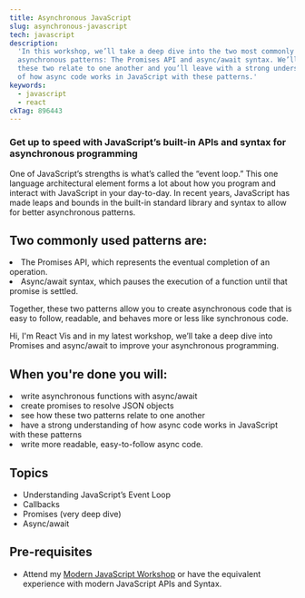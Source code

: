 ```yaml
---
title: Asynchronous JavaScript
slug: asynchronous-javascript
tech: javascript
description:
  'In this workshop, we’ll take a deep dive into the two most commonly used
  asynchronous patterns: The Promises API and async/await syntax. We’ll see how
  these two relate to one another and you’ll leave with a strong understanding
  of how async code works in JavaScript with these patterns.'
keywords:
  - javascript
  - react
ckTag: 896443
---
```



### Get up to speed with JavaScript’s built-in APIs and syntax for asynchronous programming

One of JavaScript’s strengths is what’s called the “event loop.” This one
language architectural element forms a lot about how you program and interact
with JavaScript in your day-to-day. In recent years, JavaScript has made leaps
and bounds in the built-in standard library and syntax to allow for better
asynchronous patterns.

## Two commonly used patterns are:

<List>
  <Li check>
    The Promises API, which represents the eventual completion of an operation.
  </Li>
  <Li check>
    Async/await syntax, which pauses the execution of a function until that
    promise is settled.
  </Li>
</List>

Together, these two patterns allow you to create asynchronous code that is easy
to follow, readable, and behaves more or less like synchronous code.

Hi, I'm React Vis and in my latest workshop, we’ll take a deep dive into
Promises and async/await to improve your asynchronous programming.

## When you're done you will:

<List>
  <Li check>write asynchronous functions with async/await</Li>
  <Li check>create promises to resolve JSON objects</Li>
  <Li check>see how these two patterns relate to one another</Li>
  <Li check>
    have a strong understanding of how async code works in JavaScript with these
    patterns
  </Li>
  <Li check>write more readable, easy-to-follow async code.</Li>
</List>

## Topics

- Understanding JavaScript’s Event Loop
- Callbacks
- Promises (very deep dive)
- Async/await

## Pre-requisites

- Attend my [Modern JavaScript Workshop](/workshops/modern-javascript) or have
  the equivalent experience with modern JavaScript APIs and Syntax.
